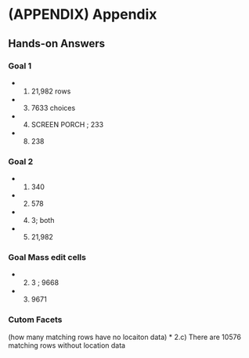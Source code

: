 # (APPENDIX) Appendix {-} 

## Hands-on Answers {-}

### Goal 1 {-}
* 1) 21,982 rows
* 3) 7633 choices
* 4) SCREEN PORCH ; 233
* 8) 238

### Goal 2 {-}
* 1) 340
* 2) 578
* 4) 3; both
* 5) 21,982

### Goal Mass edit cells {-}
* 2) 3 ; 9668
* 3) 9671


### Cutom Facets
(how many matching rows have no locaiton data)
*  2.c)  There are 10576 matching rows without location data